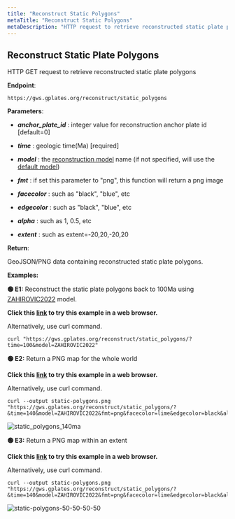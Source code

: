 ```yaml
---
title: "Reconstruct Static Polygons"
metaTitle: "Reconstruct Static Polygons"
metaDescription: "HTTP request to retrieve reconstructed static plate polygons"
---
```


## Reconstruct Static Plate Polygons

HTTP GET request to retrieve reconstructed static plate polygons

**Endpoint**:
    
    https://gws.gplates.org/reconstruct/static_polygons
    
**Parameters**:

- ***anchor_plate_id*** : integer value for reconstruction anchor plate id [default=0]

- ***time*** : geologic time(Ma) [required]

- ***model*** : the [reconstruction model](/models) name (if not specified, will use the [default model](/models#defaultmodel))

- ***fmt*** : if set this parameter to "png", this function will return a png image

- ***facecolor*** : such as "black", "blue", etc

- ***edgecolor*** : such as "black", "blue", etc

- ***alpha*** : such as 1, 0.5, etc

- ***extent*** : such as extent=-20,20,-20,20

**Return**:

GeoJSON/PNG data containing reconstructed static plate polygons.

**Examples:**

**&#128994; E1:** Reconstruct the static plate polygons back to 100Ma using [ZAHIROVIC2022](/models#zahirovic2022) model.

**Click this [link](https://gws.gplates.org/reconstruct/static_polygons/?time=100&model=ZAHIROVIC2022) to try this example in a web browser.**

Alternatively, use curl command.

```shell
curl "https://gws.gplates.org/reconstruct/static_polygons/?time=100&model=ZAHIROVIC2022"
```

**&#128994; E2:** Return a PNG map for the whole world

**Click this [link](https://gws.gplates.org/reconstruct/static_polygons/?&time=140&model=ZAHIROVIC2022&fmt=png&facecolor=lime&edgecolor=black&alpha=0.5) to try this example in a web browser.**

Alternatively, use curl command.

```shell
curl --output static-polygons.png "https://gws.gplates.org/reconstruct/static_polygons/?&time=140&model=ZAHIROVIC2022&fmt=png&facecolor=lime&edgecolor=black&alpha=0.5"
```

![static_polygons_140ma](../images/static_polygons_140ma.png)

**&#128994; E3:** Return a PNG map within an extent 

**Click this [link](https://gws.gplates.org/reconstruct/static_polygons/?&time=140&model=ZAHIROVIC2022&fmt=png&facecolor=lime&edgecolor=black&alpha=0.5&&extent=-50,50,-50,50) to try this example in a web browser.**

Alternatively, use curl command.

```shell
curl --output static-polygons.png "https://gws.gplates.org/reconstruct/static_polygons/?&time=140&model=ZAHIROVIC2022&fmt=png&facecolor=lime&edgecolor=black&alpha=0.5&&extent=-50,50,-50,50"
```

![static-polygons-50-50-50-50](../images/static-polygons-50-50-50-50.png)

